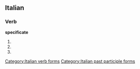 ==Italian==

===Verb===
'''specificate'''

# {{form of|[[second-person|Second-person]] [[plural]] [[present tense]]|[[specificare#Italian|specificare]]|lang=Italian}}
# {{form of|Second-person plural [[imperative]]|specificare#Italian|specificare|lang=Italian}}
# {{form of|[[feminine|Feminine]] plural|[[specificato]]}}

[[Category:Italian verb forms]]
[[Category:Italian past participle forms]]